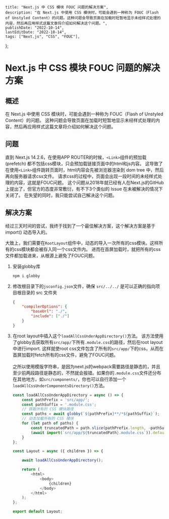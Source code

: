     title: "Next.js 中 CSS 模块 FOUC 问题的解决方案",
    description: "在 Next.js 中使用 CSS 模块时，可能会遇到一种称为 FOUC（Flash of Unstyled Content）的问题。这种问题会导致页面在加载时短暂地显示未经样式处理的内容，然后再应用样式这篇文章将介绍如何解决这个问题。",
    publishDate: "2022-10-14",
    lastEditDate: "2022-10-14",
    tags: ["Next.js", "CSS", "FOUC"],
};


# Next.js 中 CSS 模块 FOUC 问题的解决方案

## 概述

在 Next.js 中使用 CSS 模块时，可能会遇到一种称为 FOUC（Flash of Unstyled Content）的问题。
这种问题会导致页面在加载时短暂地显示未经样式处理的内容，然后再应用样式这篇文章将介绍如何解决这个问题。

## 问题

直到 Next.js 14.2.6，在使用APP ROUTER的时候，`<Link>`组件的预加载 (prefetch) 都不包括css模块，只会预加载链接页面中的html和js内容。
这导致了在使用`<Link>`组件跳转页面时，html内容会先被浏览器渲染到 dom tree 中，然后再向服务器请求css文件。
请求css的过程中，页面会出现一段时间的未经样式处理的内容，这就是FOUC问题。
这个问题从2018年就已经有人在Next.js的GitHub上提出了，但官方的态度非常敷衍，有不下3个类似的 Issue 在未被解决的情况下关闭了。
在失望的同时，我只能尝试自己解决这个问题。

## 解决方案

经过三天时间的尝试，我终于找到了一个最佳解决方案，这个解决方案是基于 import() 动态导入的。

大致上，我们需要在`RootLayout`组件中，动态的导入一次所有的css模块。这样所有的css模块都会被存入同一个css文件内。
进而在首屏加载时，就把所有的css文件都加载进来，从根源上避免了FOUC问题。

1. 安装globby库
    ```bash
    npm i globby
    ```

2. 修改根目录下的`jsconfig.json`文件，确保 `src/../../` 是可以正确的指向项目根目录的 src 文件夹
    ```json
    {
        "compilerOptions": {
            "baseUrl": "./",
            "include": ["./"]
        }
    }
    ```

3. 在root layout中插入这个`loadAllCssUnderAppDirectory()`方法。
该方法使用了globby去获取所有`src/app/`下所有`.module.css`的路径，然后在root layout中进行import.
这样就使root css文件包含了所有的`src/app/`下的css，从而在首屏加载时fetch所有的css文件，避免了FOUC问题。
\
\
之所以使用模版字符串，是因为next.js的webpack需要路径是静态的，并且至少前两段路径是静态的，不然就会报错。如果你的`.module.css`文件还分布在其他地方，如`src/components/`，你也可以自行添加一个`loadAllCssUnderComponentsDirectory()`方法。
    ```javascript
    const loadAllCssUnderAppDirectory = async () => {
        const pathPrefix = 'src/app/';
        const pathSuffix = '.module.css';
        // 获取所有的 CSS 模块路径
        const paths = await globby(`${pathPrefix}**/*${pathSuffix}`);
        // 动态加载所有的 CSS 模块
        for (let path of paths) {
            const truncatedPath = path.slice(pathPrefix.length, -pathSuffix.length);
            (await import(`src/app/${truncatedPath}.module.css`)).default;
        }
    };

    const Layout = async ({ children }) => {

        await loadAllCssUnderAppDirectory();

        return (
            <html>
                <body>
                    {children}
                </body>
            </html>
        );
    };

    export default Layout;
    ```


